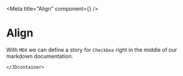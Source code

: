 
<Meta title="Align" component={<Align/>} />

# Align

With `MDX` we can define a story for `Checkbox` right in the middle of our
markdown documentation.

<Preview>
  <Story name="AlignDoc">
      <JDcontainer size={WindowSize.sm}>
      <JDlabel txt="flex" />
      <Align
        style={{
          minHeight: "100px"
        }}
        flex={{}}
      >
        <Block />
        <Block />
        <Block />
        <Block />
      </Align>
      <JDlabel txt="flex-between" />
      <Align
        flex={{
          between: true
        }}
      >
        <Block />
        <Block />
        <Block />
        <Block />
      </Align>
      <JDlabel txt="vertical-center" />
      <Align
        flex={{
          vCenter: true
        }}
      >
        <Block
          style={{
            height: "50px"
          }}
        />
        <Block
          style={{
            height: "70px"
          }}
        />
        <Block />
        <Block
          style={{
            height: "30px"
          }}
        />
      </Align>
      <JDlabel txt="grid and col" />
      <Align grid>
        <Align col>
          <Block />
        </Align>
        <Align col>
          <Block />
        </Align>
        <Align col>
          <Block />
        </Align>
      </Align>
      <JDlabel txt="grid and col numbering" />
    
    </JDcontainer>
  </Story>
</Preview>

  
